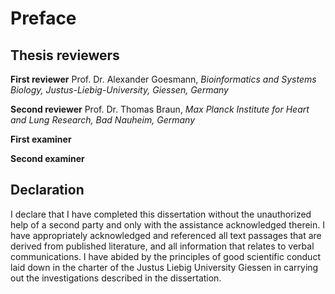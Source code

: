 # Preface {-}

## Thesis reviewers {-}

**First reviewer** Prof. Dr. Alexander Goesmann, *Bioinformatics and Systems Biology, Justus-Liebig-University, Giessen, Germany*

**Second reviewer** Prof. Dr. Thomas Braun, *Max Planck Institute for Heart and Lung Research, Bad Nauheim, Germany*

**First examiner**

**Second examiner**

## Declaration {-}

I declare that I have completed this dissertation without the unauthorized help of a second party and only with the assistance acknowledged therein. I have appropriately acknowledged and referenced all text passages that are derived from published literature, and all information that relates to verbal communications. I have abided by the principles of good scientific conduct laid down in the charter of the Justus Liebig University Giessen in carrying out the investigations described in the dissertation.

